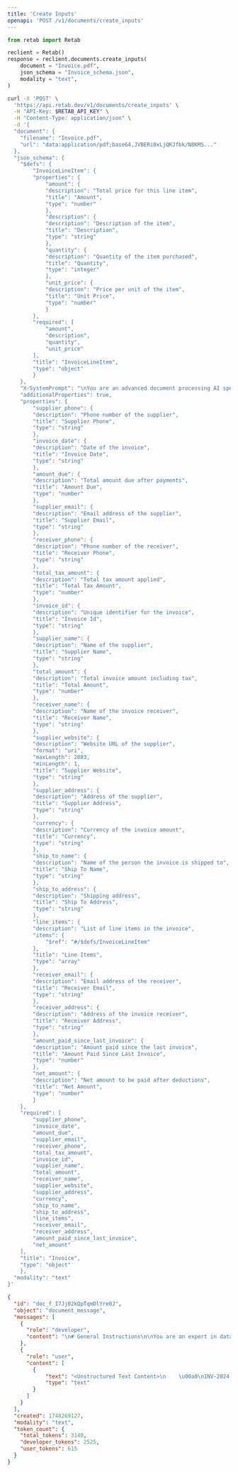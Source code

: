 ```yaml
---
title: 'Create Inputs'
openapi: 'POST /v1/documents/create_inputs'
---
```


<RequestExample>




```python python
from retab import Retab

reclient = Retab()
response = reclient.documents.create_inputs(
    document = "Invoice.pdf",
    json_schema = "Invoice_schema.json",
    modality = "text",
)
```


```bash curl
curl -X 'POST' \
  'https://api.retab.dev/v1/documents/create_inputs' \
  -H "API-Key: $RETAB_API_KEY" \
  -H "Content-Type: application/json" \
  -d '{
  "document": {
    "filename": "Invoice.pdf",
    "url": "data:application/pdf;base64,JVBERi0xLjQKJfbk/N8KMS..."
  },
  "json_schema": {
    "$defs": {
        "InvoiceLineItem": {
        "properties": {
            "amount": {
            "description": "Total price for this line item",
            "title": "Amount",
            "type": "number"
            },
            "description": {
            "description": "Description of the item",
            "title": "Description",
            "type": "string"
            },
            "quantity": {
            "description": "Quantity of the item purchased",
            "title": "Quantity",
            "type": "integer"
            },
            "unit_price": {
            "description": "Price per unit of the item",
            "title": "Unit Price",
            "type": "number"
            }
        },
        "required": [
            "amount",
            "description",
            "quantity",
            "unit_price"
        ],
        "title": "InvoiceLineItem",
        "type": "object"
        }
    },
    "X-SystemPrompt": "\nYou are an advanced document processing AI specializing in extracting structured data from invoices. Your task is to analyze invoices and provide structured JSON output that conforms to the predefined `Invoice` Pydantic model. Ensure accuracy in capturing all relevant details from the invoice image or document.\n\n**Requirements:**\n1. Extract and accurately populate the following invoice fields:\n   - Supplier information (name, phone, email, address, website)\n   - Receiver details (name, phone, email, address)\n   - Invoice details (date, ID, currency)\n   - Financial information (total amount, tax amount, net amount, amount due, amount paid since last invoice)\n   - Shipping details (ship-to name, address)\n   - Line items, each containing:\n     - Description\n     - Quantity\n     - Unit price\n     - Amount\n\n2. Handle different invoice formats and ensure robustness in field extraction, considering varying layouts and text alignments.\n\n3. Output must be formatted according to the `Invoice` model:\n\n```python\n{\n    \"supplier_phone\": \"123-456-7890\",\n    \"invoice_date\": \"2024-01-22\",\n    \"amount_due\": 68.01,\n    \"supplier_email\": \"sales@amnoshsuppliers.com\",\n    \"receiver_phone\": \"321-321-1234\",\n    \"total_tax_amount\": 225.87,\n    \"invoice_id\": \"1437\",\n    \"supplier_name\": \"AMNOSH SUPPLIERS\",\n    \"total_amount\": 12113.67,\n    \"receiver_name\": \"Johnson Carrie\",\n    \"supplier_website\": \"http://www.amnoshsuppliers.com\",\n    \"supplier_address\": \"9291 Proin Road, Lake Charles, ME-11292\",\n    \"currency\": \"USD\",\n    \"ship_to_name\": \"Johnny Patel\",\n    \"ship_to_address\": \"45 Lightning Road, Arizona, AZ 88776\",\n    \"line_items\": [\n        {\"description\": \"Drag Series Transmission Build - A WD DSM\", \"quantity\": 3, \"unit_price\": 1129.03, \"amount\": 3387.09},\n        {\"description\": \"Drive Shaft Automatic Right\", \"quantity\": 2, \"unit_price\": 243.01, \"amount\": 486.02},\n        {\"description\": \"MIZOL 20W40 Engine Oil\", \"quantity\": 4, \"unit_price\": 342.00, \"amount\": 1368.00},\n        {\"description\": \"Spirax W2 ATF\", \"quantity\": 3, \"unit_price\": 54.50, \"amount\": 163.50},\n        {\"description\": \"Hydraulic Press-25 Tons\", \"quantity\": 1, \"unit_price\": 6391.85, \"amount\": 6391.85},\n        {\"description\": \"Optional: Slotter Machine\", \"quantity\": 2, \"unit_price\": 45.67, \"amount\": 91.34}\n    ],\n    \"receiver_email\": \"proprietor@abcxyz.com\",\n    \"receiver_address\": \"45 Lightning Road, Arizona, AZ 88776\",\n    \"amount_paid_since_last_invoice\": 12045.66,\n    \"net_amount\": 68.01\n}\n```\n\n4. Ensure the output strictly adheres to the data types and field definitions specified in the model.\n\n5. Provide accurate and consistent values, minimizing extraction errors by leveraging OCR and text recognition best practices.\n",
    "additionalProperties": true,
    "properties": {
        "supplier_phone": {
        "description": "Phone number of the supplier",
        "title": "Supplier Phone",
        "type": "string"
        },
        "invoice_date": {
        "description": "Date of the invoice",
        "title": "Invoice Date",
        "type": "string"
        },
        "amount_due": {
        "description": "Total amount due after payments",
        "title": "Amount Due",
        "type": "number"
        },
        "supplier_email": {
        "description": "Email address of the supplier",
        "title": "Supplier Email",
        "type": "string"
        },
        "receiver_phone": {
        "description": "Phone number of the receiver",
        "title": "Receiver Phone",
        "type": "string"
        },
        "total_tax_amount": {
        "description": "Total tax amount applied",
        "title": "Total Tax Amount",
        "type": "number"
        },
        "invoice_id": {
        "description": "Unique identifier for the invoice",
        "title": "Invoice Id",
        "type": "string"
        },
        "supplier_name": {
        "description": "Name of the supplier",
        "title": "Supplier Name",
        "type": "string"
        },
        "total_amount": {
        "description": "Total invoice amount including tax",
        "title": "Total Amount",
        "type": "number"
        },
        "receiver_name": {
        "description": "Name of the invoice receiver",
        "title": "Receiver Name",
        "type": "string"
        },
        "supplier_website": {
        "description": "Website URL of the supplier",
        "format": "uri",
        "maxLength": 2083,
        "minLength": 1,
        "title": "Supplier Website",
        "type": "string"
        },
        "supplier_address": {
        "description": "Address of the supplier",
        "title": "Supplier Address",
        "type": "string"
        },
        "currency": {
        "description": "Currency of the invoice amount",
        "title": "Currency",
        "type": "string"
        },
        "ship_to_name": {
        "description": "Name of the person the invoice is shipped to",
        "title": "Ship To Name",
        "type": "string"
        },
        "ship_to_address": {
        "description": "Shipping address",
        "title": "Ship To Address",
        "type": "string"
        },
        "line_items": {
        "description": "List of line items in the invoice",
        "items": {
            "$ref": "#/$defs/InvoiceLineItem"
        },
        "title": "Line Items",
        "type": "array"
        },
        "receiver_email": {
        "description": "Email address of the receiver",
        "title": "Receiver Email",
        "type": "string"
        },
        "receiver_address": {
        "description": "Address of the invoice receiver",
        "title": "Receiver Address",
        "type": "string"
        },
        "amount_paid_since_last_invoice": {
        "description": "Amount paid since the last invoice",
        "title": "Amount Paid Since Last Invoice",
        "type": "number"
        },
        "net_amount": {
        "description": "Net amount to be paid after deductions",
        "title": "Net Amount",
        "type": "number"
        }
    },
    "required": [
        "supplier_phone",
        "invoice_date",
        "amount_due",
        "supplier_email",
        "receiver_phone",
        "total_tax_amount",
        "invoice_id",
        "supplier_name",
        "total_amount",
        "receiver_name",
        "supplier_website",
        "supplier_address",
        "currency",
        "ship_to_name",
        "ship_to_address",
        "line_items",
        "receiver_email",
        "receiver_address",
        "amount_paid_since_last_invoice",
        "net_amount"
    ],
    "title": "Invoice",
    "type": "object"
    },
  "modality": "text"
}'
```

</RequestExample>


<ResponseExample>

```json 200
{
  "id": "doc_f_I7Jj02kQpTqmDlYre0J",
  "object": "document_message",
  "messages": [
    {
      "role": "developer",
      "content": "\n# General Instructions\n\nYou are an expert in data extraction and structured data outputs.\n\nWhen provided with a **JSON schema** and a **document**, you must:\n\n1. Carefully extract all relevant data from the provided document according to the given schema.\n2. Return extracted data strictly formatted according to the provided schema.\n3. Make sure that the extracted values are **UTF-8** encodable strings.\n4. Avoid generating bytes, binary data, base64 encoded data, or other non-UTF-8 encodable data.\n\n---\n\n## Handling Missing and Nullable Fields\n\n### Nullable Leaf Attributes\n\n- If valid data is missing or not explicitly present, set leaf attributes explicitly to `null`.\n- **Do NOT** use empty strings (`\"\"`), placeholder values, or fabricated data.\n\n**Example:**\n\n```json\n// Correct:\n{\"email\": null}\n\n// Incorrect:\n{\"email\": \"\"}\n```\n\n### Nullable Nested Objects\n\n- If an entire nested object\u2019s data is missing or incomplete, **do NOT** set the object itself to `null`.\n- Keep the object structure fully intact, explicitly setting each leaf attribute within to `null`.\n- This preserves overall structure and explicitly communicates exactly which fields lack data.\n\n**Example:**\n\n```json\n// Correct (all information is missing):\n{\n  \"address\": {\n    \"street\": null,\n    \"zipCode\": null,\n    \"city\": null\n  }\n}\n\n// Incorrect (all information is missing):\n{\n  \"address\": null\n}\n\n// Correct (only some information is missing):\n{\n  \"address\": {\n    \"street\": null,\n    \"zipCode\": null,\n    \"city\": \"Paris\"\n  }\n}\n\n// Incorrect (only some information is missing):\n{\n  \"address\": {\n    \"city\": \"Paris\"\n  }\n}\n```\n\n---\n\n## Reasoning Fields\n\nYour schema includes special reasoning fields (`reasoning___*`) used exclusively to document your extraction logic. These fields are for detailed explanations and will not appear in final outputs.\n\n| Reasoning Field Type | Field Naming Pattern       |\n|----------------------|----------------------------|\n| Root Object          | `reasoning___root`         |\n| Nested Objects       | `reasoning___[objectname]` |\n| Array Fields         | `reasoning___[arrayname]`  |\n| Array Elements       | `reasoning___item`         |\n| Leaf Attributes      | `reasoning___[attributename]` |\n\nYou MUST include these details explicitly in your reasoning fields:\n\n- **Explicit Evidence**: Quote specific lines or phrases from the document confirming your extraction.\n- **Decision Justification**: Clearly justify why specific data was chosen or rejected.\n- **Calculations/Transformations**: Document explicitly any computations, unit conversions, or normalizations.\n- **Alternative Interpretations**: Explicitly describe any alternative data interpretations considered and why you rejected them.\n- **Confidence and Assumptions**: Clearly state your confidence level and explicitly articulate any assumptions.\n\n**Example Reasoning:**\n\n> Found company name 'ACME Corp' explicitly stated in the top-right corner of page 1, matching standard letterhead format. Confirmed by matching signature block ('ACME Corp') at bottom of page 3. Confidence high. Alternative interpretation (e.g., sender's name) explicitly rejected due to explicit labeling 'Client: ACME Corp' on page 1.\n\n---\n\n## Detailed Reasoning Examples\n\n### Array Reasoning (`reasoning___[arrayname]`)\n\n- Explicitly describe how the entire array was identified.\n- List explicitly all extracted items with clear details and source references.\n\n**Example:**\n\n```markdown\nIdentified itemized invoice section clearly demarcated by header \"Invoice Items\" (page 2, lines 12\u201317). Extracted items explicitly listed:\n\n1. Office Supplies, quantity 5, unit price $4.99, total $24.95 (line 12)\n2. Printer Paper, quantity 1, unit price $5.99, total $5.99 (line 13)\n3. Stapler, quantity 1, unit price $4.07, total $4.07 (line 14)\n\nNo ambiguity detected.\n```\n\n### Array Item Reasoning (`reasoning___item`)\n\nExplicitly document evidence for each individual item:\n\n```markdown\nExtracted explicitly from line 12: 'Office Supplies x5 $4.99ea $24.95'. Quantity (5 units) multiplied explicitly by unit price ($4.99) matches listed total ($24.95). Format consistent across invoice, high confidence.\n```\n\n---\n\n## Principles for Accurate Extraction\n\nWhen performing extraction, explicitly follow these core principles:\n\n- **Transparency**: Explicitly document and justify every extraction decision.\n- **Precision**: Always verify explicitly using direct quotes from the source document.\n- **Conservatism**: Set explicitly fields as `null` when data is explicitly missing or ambiguous\u2014never fabricate or guess.\n- **Structure Preservation**: Always maintain explicitly the full schema structure, even when entire nested objects lack data (leaf attributes as null).\n\n\n## Source Fields\n\nSome leaf fields require you to explicitly provide the source of the data (verbatim from the document).\nThe idea is to simply provide a verbatim quote from the document, without any additional formatting or commentary, keeping it as close as possible to the original text.\nMake sure to reasonably include some surrounding text to provide context about the quote.\n\nYou can easily identify the fields that require a source by the `quote___[attributename]` naming pattern.\n\n**Example:**\n\n```json\n{\n  \"quote___name\": \"NAME:\nJohn Doe\",\n  \"name\": \"John Doe\"\n}\n```\n\n---\n\n# User Defined System Prompt\n\n\n\n\nYou are an advanced document processing AI specializing in extracting structured data from invoices. Your task is to analyze invoices and provide structured JSON output that conforms to the predefined `Invoice` Pydantic model. Ensure accuracy in capturing all relevant details from the invoice image or document.\n\n**Requirements:**\n1. Extract and accurately populate the following invoice fields:\n   - Supplier information (name, phone, email, address, website)\n   - Receiver details (name, phone, email, address)\n   - Invoice details (date, ID, currency)\n   - Financial information (total amount, tax amount, net amount, amount due, amount paid since last invoice)\n   - Shipping details (ship-to name, address)\n   - Line items, each containing:\n     - Description\n     - Quantity\n     - Unit price\n     - Amount\n\n2. Handle different invoice formats and ensure robustness in field extraction, considering varying layouts and text alignments.\n\n3. Output must be formatted according to the `Invoice` model:\n\n```python\n{\n    \"supplier_phone\": \"123-456-7890\",\n    \"invoice_date\": \"2024-01-22\",\n    \"amount_due\": 68.01,\n    \"supplier_email\": \"sales@amnoshsuppliers.com\",\n    \"receiver_phone\": \"321-321-1234\",\n    \"total_tax_amount\": 225.87,\n    \"invoice_id\": \"1437\",\n    \"supplier_name\": \"AMNOSH SUPPLIERS\",\n    \"total_amount\": 12113.67,\n    \"receiver_name\": \"Johnson Carrie\",\n    \"supplier_website\": \"http://www.amnoshsuppliers.com\",\n    \"supplier_address\": \"9291 Proin Road, Lake Charles, ME-11292\",\n    \"currency\": \"USD\",\n    \"ship_to_name\": \"Johnny Patel\",\n    \"ship_to_address\": \"45 Lightning Road, Arizona, AZ 88776\",\n    \"line_items\": [\n        {\"description\": \"Drag Series Transmission Build - A WD DSM\", \"quantity\": 3, \"unit_price\": 1129.03, \"amount\": 3387.09},\n        {\"description\": \"Drive Shaft Automatic Right\", \"quantity\": 2, \"unit_price\": 243.01, \"amount\": 486.02},\n        {\"description\": \"MIZOL 20W40 Engine Oil\", \"quantity\": 4, \"unit_price\": 342.00, \"amount\": 1368.00},\n        {\"description\": \"Spirax W2 ATF\", \"quantity\": 3, \"unit_price\": 54.50, \"amount\": 163.50},\n        {\"description\": \"Hydraulic Press-25 Tons\", \"quantity\": 1, \"unit_price\": 6391.85, \"amount\": 6391.85},\n        {\"description\": \"Optional: Slotter Machine\", \"quantity\": 2, \"unit_price\": 45.67, \"amount\": 91.34}\n    ],\n    \"receiver_email\": \"proprietor@abcxyz.com\",\n    \"receiver_address\": \"45 Lightning Road, Arizona, AZ 88776\",\n    \"amount_paid_since_last_invoice\": 12045.66,\n    \"net_amount\": 68.01\n}\n```\n\n4. Ensure the output strictly adheres to the data types and field definitions specified in the model.\n\n5. Provide accurate and consistent values, minimizing extraction errors by leveraging OCR and text recognition best practices.\n\n\n## Invoice -- NLP Data Structure\n\n### supplier_phone (string)\n<Description>\nPhone number of the supplier\n</Description>\n\n### invoice_date (string)\n<Description>\nDate of the invoice\n</Description>\n\n### amount_due (number)\n<Description>\nTotal amount due after payments\n</Description>\n\n### supplier_email (string)\n<Description>\nEmail address of the supplier\n</Description>\n\n### receiver_phone (string)\n<Description>\nPhone number of the receiver\n</Description>\n\n### total_tax_amount (number)\n<Description>\nTotal tax amount applied\n</Description>\n\n### invoice_id (string)\n<Description>\nUnique identifier for the invoice\n</Description>\n\n### supplier_name (string)\n<Description>\nName of the supplier\n</Description>\n\n### total_amount (number)\n<Description>\nTotal invoice amount including tax\n</Description>\n\n### receiver_name (string)\n<Description>\nName of the invoice receiver\n</Description>\n\n### supplier_website (string)\n<Description>\nWebsite URL of the supplier\n</Description>\n\n### supplier_address (string)\n<Description>\nAddress of the supplier\n</Description>\n\n### currency (string)\n<Description>\nCurrency of the invoice amount\n</Description>\n\n### ship_to_name (string)\n<Description>\nName of the person the invoice is shipped to\n</Description>\n\n### ship_to_address (string)\n<Description>\nShipping address\n</Description>\n\n### line_items (array of object)\n<Description>\nList of line items in the invoice\n</Description>\n\n#### line_items.* (object)\n<Description></Description>\n\n##### line_items.*.amount (number)\n<Description>\nTotal price for this line item\n</Description>\n\n##### line_items.*.description (string)\n<Description>\nDescription of the item\n</Description>\n\n##### line_items.*.quantity (integer)\n<Description>\nQuantity of the item purchased\n</Description>\n\n##### line_items.*.unit_price (number)\n<Description>\nPrice per unit of the item\n</Description>\n\n### receiver_email (string)\n<Description>\nEmail address of the receiver\n</Description>\n\n### receiver_address (string)\n<Description>\nAddress of the invoice receiver\n</Description>\n\n### amount_paid_since_last_invoice (number)\n<Description>\nAmount paid since the last invoice\n</Description>\n\n### net_amount (number)\n<Description>\nNet amount to be paid after deductions\n</Description>\n\n\n---\n## Expected output schema as a TypeScript interface for better readability:\n\ninterface RootInterface {\n  supplier_phone: string;\n  invoice_date: string;\n  amount_due: number;\n  supplier_email: string;\n  receiver_phone: string;\n  total_tax_amount: number;\n  invoice_id: string;\n  supplier_name: string;\n  total_amount: number;\n  receiver_name: string;\n  supplier_website: string;\n  supplier_address: string;\n  currency: string;\n  ship_to_name: string;\n  ship_to_address: string;\n  line_items: Array<{\n      amount: number;\n      description: string;\n      quantity: number;\n      unit_price: number;\n    }>;\n  receiver_email: string;\n  receiver_address: string;\n  amount_paid_since_last_invoice: number;\n  net_amount: number;\n}"
    },
    {
      "role": "user",
      "content": [
        {
            "text": "<Unstructured Text Content>\n    \u00a0\nINV-2024-001 \u00b7 $XX.XX USD due [DATE]\nPage 1 of 1\nInvoice\nInvoice number INV-2024-001\nDate of issue\n[DATE]\nDate due\n[DATE]\n[VENDOR COMPANY]\n[VENDOR ADDRESS LINE 1]\n[VENDOR ADDRESS LINE 2]\n[VENDOR CITY], [VENDOR STATE] [VENDOR ZIP]\n[VENDOR COUNTRY]\n[VENDOR EMAIL]\n[VENDOR TAX ID]\nBill to\n[CUSTOMER COMPANY]\n[CUSTOMER ADDRESS LINE 1]\n[CUSTOMER ADDRESS LINE 2]\n[CUSTOMER CITY], [CUSTOMER STATE] [CUSTOMER ZIP]\n[CUSTOMER COUNTRY]\n[CUSTOMER EMAIL]\nShip to\n[RECIPIENT NAME]\n[SHIPPING ADDRESS LINE 1]\n[SHIPPING ADDRESS LINE 2]\n[SHIPPING CITY], [SHIPPING STATE] [SHIPPING ZIP]\n[SHIPPING COUNTRY]\n$XX.XX USD due [DATE]\nPay online\nDescription\nQty\nUnit price\nAmount\n[SERVICE DESCRIPTION]\n[SERVICE PERIOD]\n1\n$XX.XX\n$XX.XX\nSubtotal\n$XX.XX\nTotal\n$XX.XX\nAmount due\n$XX.XX\u00a0USD\n\u00a0\n\n    </Unstructured Text Content>\n    \n    <Structured Text Content from LLM>\n    # Invoice\n\nInvoice number INV-2024-001\nDate of issue [DATE]\nDate due [DATE]\n\n[VENDOR COMPANY]\n[VENDOR ADDRESS LINE 1]\n[VENDOR ADDRESS LINE 2]\n[VENDOR CITY], [VENDOR STATE] [VENDOR ZIP]\n[VENDOR COUNTRY]\n[VENDOR EMAIL]\n[VENDOR TAX ID]\n\nBill to\n[CUSTOMER COMPANY]\n[CUSTOMER ADDRESS LINE 1]\n[CUSTOMER ADDRESS LINE 2]\n[CUSTOMER CITY], [CUSTOMER STATE] [CUSTOMER ZIP]\n[CUSTOMER COUNTRY]\n[CUSTOMER EMAIL]\n\nShip to\n[RECIPIENT NAME]\n[SHIPPING ADDRESS LINE 1]\n[SHIPPING ADDRESS LINE 2]\n[SHIPPING CITY], [SHIPPING STATE] [SHIPPING ZIP]\n[SHIPPING COUNTRY]\n\n$XX.XX USD due [DATE]\n\nPay online\n\n~~~yaml\ntable:\n  caption: \"\"\n  dimensions:\n    rows: 1\n    columns: 4\n  header:\n    - [Description, Qty, Unit price, Amount]\n  body:\n    - [[SERVICE DESCRIPTION], 1, $XX.XX, $XX.XX]\n~~~\n\n[SERVICE PERIOD]\n\n~~~yaml\ntable:\n  caption: \"\"\n  dimensions:\n    rows: 3\n    columns: 2\n  body:\n    - [Subtotal, $XX.XX]\n    - [Total, $XX.XX]\n    - [Amount due, $XX.XX USD]\n~~~\n\nINV-2024-001 - $XX.XX USD due [DATE]\n\nPage 1 of 1\n    </Structured Text Content from LLM>\n    ",
            "type": "text"
        }
      ]
    }
  ],
  "created": 1748269127,
  "modality": "text",
  "token_count": {
    "total_tokens": 3140,
    "developer_tokens": 2525,
    "user_tokens": 615
  }
}
```



</ResponseExample>

